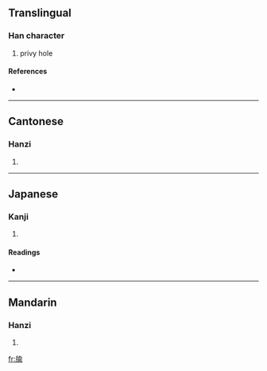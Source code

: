 ==Translingual==

===Han character===
{{Han char|rn=91|rad=片|as=09|sn=13|four=2822<sub>1</sub>|canj=中中人一弓 (LLOMN), 中弓人一弓 (LNOMN)}}

# privy hole

====References====
* {{Han ref|kx=0693.450|dkj=19868|dj=1107.100|hdz=32018.060|uh=724F|ud=29263|bh=DEA4|bd=56996}}

----

==Cantonese==

===Hanzi===
{{yue-hanzi|jyut=|y=yu4}}

# {{defn|Cantonese}}

----

==Japanese==

===Kanji===
{{ja-kanji|grade=|rs=片09}}

# {{defn|Japanese}}

====Readings====
* {{ja-readings|on=[[ちゅ]] (chu), [[じゅ]] (ju), [[ゆ]] (yu), [[しゅ]] (shu)|kun=}}

----

==Mandarin==

===Hanzi===
{{cmn-hanzi|pin=[[tóu]] ([[tou2]]), [[yú]] ([[yu2]]), [[zhù]] ([[zhu4]])|wg=t'ou<sup>2</sup>, yü<sup>2</sup>, chu<sup>4</sup>}}

# {{defn|Mandarin}}

[[fr:牏]]